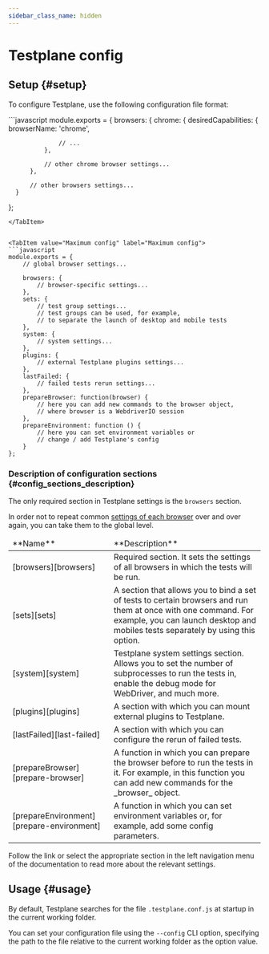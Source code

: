 ```yaml
---
sidebar_class_name: hidden
---
```



# Testplane config

## Setup {#setup}

To configure Testplane, use the following configuration file format:

<Tabs>
<TabItem value="Minimum config" label="Minimum config">
```javascript
  module.exports = {
      browsers: {
          chrome: {
              desiredCapabilities: {
                  browserName: 'chrome',

                  // ...
              },

              // other chrome browser settings...
          },

          // other browsers settings...
      }

};

````
</TabItem>


<TabItem value="Maximum config" label="Maximum config">
```javascript
module.exports = {
    // global browser settings...

    browsers: {
        // browser-specific settings...
    },
    sets: {
        // test group settings...
        // test groups can be used, for example,
        // to separate the launch of desktop and mobile tests
    },
    system: {
        // system settings...
    },
    plugins: {
        // external Testplane plugins settings...
    },
    lastFailed: {
        // failed tests rerun settings...
    },
    prepareBrowser: function(browser) {
        // here you can add new commands to the browser object,
        // where browser is a WebdriverIO session
    },
    prepareEnvironment: function () {
        // here you can set environment variables or
        // change / add Testplane's config
    }
};
````

</TabItem>

</Tabs>

### Description of configuration sections {#config_sections_description}

The only required section in Testplane settings is the `browsers` section.

In order not to repeat common [settings of each browser][browsers] over and over again, you can take them to the global level.

<table>
<thead>
<tr><td>**Name**</td><td>**Description**</td></tr>
</thead>
<tbody>
<tr><td>[browsers][browsers]</td><td>Required section. It sets the settings of all browsers in which the tests will be run.</td></tr>
<tr><td>[sets][sets]</td><td>A section that allows you to bind a set of tests to certain browsers and run them at once with one command. For example, you can launch desktop and mobiles tests separately by using this option.</td></tr>
<tr><td>[system][system]</td><td>Testplane system settings section. Allows you to set the number of subprocesses to run the tests in, enable the debug mode for WebDriver, and much more.</td></tr>
<tr><td>[plugins][plugins]</td><td>A section with which you can mount external plugins to Testplane.</td></tr>
<tr><td>[lastFailed][last-failed]</td><td>A section with which you can configure the rerun of failed tests.</td></tr>
<tr><td>[prepareBrowser][prepare-browser]</td><td>A function in which you can prepare the browser before to run the tests in it. For example, in this function you can add new commands for the _browser_ object.</td></tr>
<tr><td>[prepareEnvironment][prepare-environment]</td><td>A function in which you can set environment variables or, for example, add some config parameters.</td></tr>

</tbody>
</table>

Follow the link or select the appropriate section in the left navigation menu of the documentation to read more about the relevant settings.

## Usage {#usage}

By default, Testplane searches for the file `.testplane.conf.js` at startup in the current working folder.

You can set your configuration file using the `--config` CLI option, specifying the path to the file relative to the current working folder as the option value.

[browsers]: ../browsers
[sets]: ../sets
[system]: ../system
[plugins]: ../plugins
[last-failed]: ../last-failed
[prepare-browser]: ../prepare-browser
[prepare-environment]: ../prepare-environment
